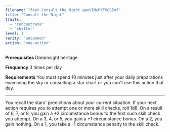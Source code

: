 ```yaml
---
filename: "feat.Consult the Night.qewVINwRXTV8SEnf"
title: "Consult the Night"
traits:
  - "concentrate"
  - "shifter"
level: 1
rarity: "uncommon"
action: "one-action"
---
```


**Prerequisites** Dreamsight heritage

**Frequency** 3 times per day

**Requirements** You must spend 10 minutes just after your daily preparations examining the sky or consulting a star chart or you can't use this action that day.

---

You recall the stars' predictions about your current situation. If your next action requires you to attempt one or more skill checks, roll 1d8. On a result of 6, 7, or 8, you gain a +2 circumstance bonus to the first such skill check you attempt. On a 3, 4, or 5, you gain a +1 circumstance bonus. On a 2, you gain nothing. On a 1, you take a -1 circumstance penalty to the skill check.
